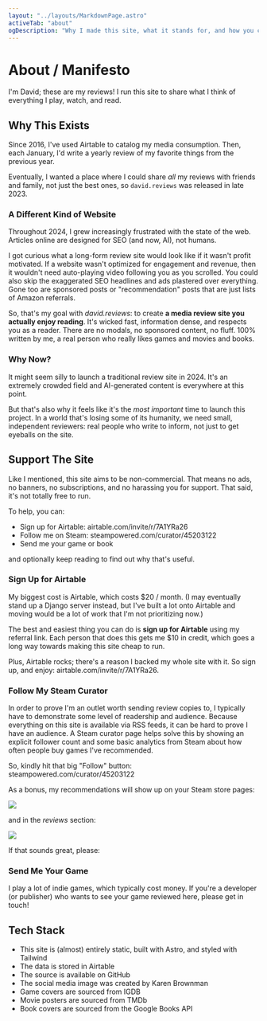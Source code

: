 ```yaml
---
layout: "../layouts/MarkdownPage.astro"
activeTab: "about"
ogDescription: "Why I made this site, what it stands for, and how you can help."
---
```



# About / Manifesto

I'm <ExternalLink href="https://xavd.id">David</ExternalLink>; these are my reviews! I run this site to share what I think of everything I play, watch, and read.

## Why This Exists

Since 2016, I've used <ExternalLink href="https://airtable.com/">Airtable</ExternalLink> to catalog my media consumption. Then, each January, I'd write a <ExternalLink href="https://xavd.id/blog/tags/yearly-review">yearly review</ExternalLink> of my favorite things from the previous year.

Eventually, I wanted a place where I could share _all_ my reviews with friends and family, not just the best ones, so `david.reviews` was released in late 2023.

### A Different Kind of Website

Throughout 2024, I grew increasingly frustrated with the state of the web. Articles online are designed for SEO (and now, AI), not humans.

I got curious what a long-form review site would look like if it wasn't profit motivated. If a website wasn't optimized for engagement and revenue, then it wouldn't need auto-playing video following you as you scrolled. You could also skip the exaggerated SEO headlines and ads plastered over everything. Gone too are sponsored posts or "recommendation" posts that are just lists of Amazon referrals.

So, that's my goal with _david.reviews_: to create **a media review site you actually enjoy reading**. It's wicked fast, information dense, and respects you as a reader. There are no modals, no sponsored content, no fluff. 100% written by me, a real person who really likes games and movies and books.

### Why Now?

It might seem silly to launch a traditional review site in 2024. It's an extremely crowded field and AI-generated content is everywhere at this point.

But that's also why it feels like it's the _most important_ time to launch this project. In a world that's losing some of its humanity, we need small, independent reviewers: real people who write to inform, not just to get eyeballs on the site.

## Support The Site

Like I mentioned, this site aims to be non-commercial. That means no ads, no banners, no subscriptions, and no harassing you for support. That said, it's not totally free to run.

To help, you can:

- Sign up for Airtable: <ExternalLink href="https://airtable.com/invite/r/7A1YRa26">airtable.com/invite/r/7A1YRa26</ExternalLink>
- Follow me on Steam: <ExternalLink href="https://store.steampowered.com/curator/45203122/">steampowered.com/curator/45203122</ExternalLink>
- <SubtleLink href="/contact">Send me</SubtleLink> your game or book

and optionally keep reading to find out why that's useful.

### Sign Up for Airtable

My biggest cost is Airtable, which costs $20 / month. (I may eventually stand up a Django server instead, but I've built a lot onto Airtable and moving would be a lot of work that I'm not prioritizing now.)

The best and easiest thing you can do is **sign up for Airtable** using <ExternalLink href="https://airtable.com/invite/r/7A1YRa26">my referral link</ExternalLink>. Each person that does this gets me $10 in credit, which goes a long way towards making this site cheap to run.

Plus, Airtable rocks; there's a reason I backed my whole site with it. So sign up, and enjoy: <ExternalLink href="https://airtable.com/invite/r/7A1YRa26">airtable.com/invite/r/7A1YRa26</ExternalLink>.

### Follow My Steam Curator

In order to prove I'm an outlet worth sending review copies to, I typically have to demonstrate some level of readership and audience. Because everything on this site is available via <SubtleLink href="/feeds">RSS feeds</SubtleLink>, it can be hard to prove I have an audience. A Steam curator page helps solve this by showing an explicit follower count and some basic analytics from Steam about how often people buy games I've recommended.

So, kindly hit that big "Follow" button: <ExternalLink href="https://store.steampowered.com/curator/45203122/">steampowered.com/curator/45203122</ExternalLink>

As a bonus, my recommendations will show up on your Steam store pages:

![](../../public/steam-relevant.png)

and in the _reviews_ section:

![](../../public/steam-curator.png)

If that sounds great, please:

<SteamFollowButton />

### Send Me Your Game

I play a lot of indie games, which typically cost money. If you're a developer (or publisher) who wants to see your game reviewed here, please <SubtleLink href="/contact">get in touch</SubtleLink>!

## Tech Stack

- This site is (almost) entirely static, built with <ExternalLink href="https://astro.build/">Astro</ExternalLink>, and styled with <ExternalLink href="https://tailwindcss.com/">Tailwind</ExternalLink>
- The data is stored in <ExternalLink href="https://airtable.com/">Airtable</ExternalLink>
- The source is available on <ExternalLink href="https://github.com/xavdid/david.reviews">GitHub</ExternalLink>
- The <ExternalLink href="/og.png">social media image</ExternalLink> was created by <ExternalLink href="https://www.karenbrownman.com/">Karen Brownman</ExternalLink>
- Game covers are sourced from <ExternalLink href="https://www.igdb.com/">IGDB</ExternalLink>
- Movie posters are sourced from <ExternalLink href="https://www.themoviedb.org/">TMDb</ExternalLink>
- Book covers are sourced from the Google <ExternalLink href="https://developers.google.com/books">Books API</ExternalLink>
